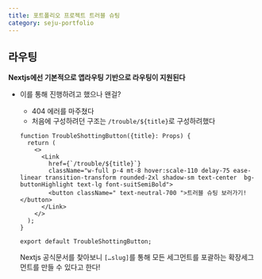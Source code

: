 ```yaml
---
title: 포트폴리오 프로젝트 트러블 슈팅
category: seju-portfolio
---
```


## 라우팅

**Nextjs에선 기본적으로 앱라우팅 기반으로 라우팅이 지원된다**

- 이를 통해 진행하려고 했으나 왠걸?

  - 404 에러를 마주쳤다
  - 처음에 구성하려던 구조는 `/trouble/${title}`로 구성하려했다

  ```tsx
  function TroubleShottingButton({title}: Props) {
    return (
      <>
        <Link
          href={`/trouble/${title}`}
          className="w-full p-4 mt-8 hover:scale-110 delay-75 ease-linear transition-transform rounded-2xl shadow-sm text-center  bg-buttonHighlight text-lg font-suitSemiBold">
          <button className=" text-neutral-700 ">트러블 슈팅 보러가기!</button>
        </Link>
      </>
    );
  }

  export default TroubleShottingButton;
  ```

  Nextjs 공식문서를 찾아보니 `[…slug]`를 통해 모든 세그먼트를 포괄하는 확장세그먼트를 만들 수 있다고 한다!
